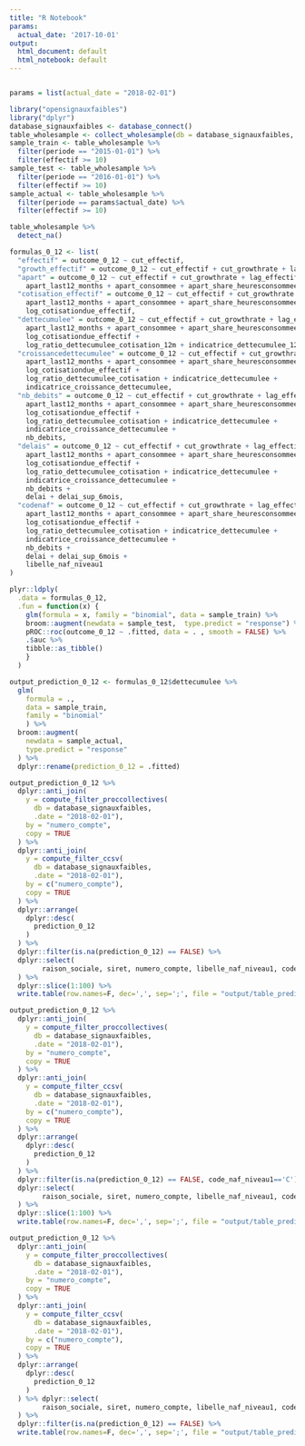 ```yaml
---
title: "R Notebook"
params:
  actual_date: '2017-10-01'
output:
  html_document: default
  html_notebook: default
---
```


```r

```

```r
params = list(actual_date = "2018-02-01")

library("opensignauxfaibles")
library("dplyr")
database_signauxfaibles <- database_connect()
table_wholesample <- collect_wholesample(db = database_signauxfaibles, table = "wholesample")
sample_train <- table_wholesample %>%
  filter(periode == "2015-01-01") %>%
  filter(effectif >= 10)
sample_test <- table_wholesample %>%
  filter(periode == "2016-01-01") %>%
  filter(effectif >= 10)
sample_actual <- table_wholesample %>%
  filter(periode == params$actual_date) %>%
  filter(effectif >= 10)
```

```r
table_wholesample %>% 
  detect_na()
```

```r
formulas_0_12 <- list(
  "effectif" = outcome_0_12 ~ cut_effectif,
  "growth_effectif" = outcome_0_12 ~ cut_effectif + cut_growthrate + lag_effectif_missing,
  "apart" = outcome_0_12 ~ cut_effectif + cut_growthrate + lag_effectif_missing +
    apart_last12_months + apart_consommee + apart_share_heuresconsommees,
  "cotisation_effectif" = outcome_0_12 ~ cut_effectif + cut_growthrate + lag_effectif_missing +
    apart_last12_months + apart_consommee + apart_share_heuresconsommees +
    log_cotisationdue_effectif,
  "dettecumulee" = outcome_0_12 ~ cut_effectif + cut_growthrate + lag_effectif_missing +
    apart_last12_months + apart_consommee + apart_share_heuresconsommees +
    log_cotisationdue_effectif +
    log_ratio_dettecumulee_cotisation_12m + indicatrice_dettecumulee_12m,
  "croissancedettecumulee" = outcome_0_12 ~ cut_effectif + cut_growthrate + lag_effectif_missing +
    apart_last12_months + apart_consommee + apart_share_heuresconsommees +
    log_cotisationdue_effectif +
    log_ratio_dettecumulee_cotisation + indicatrice_dettecumulee +
    indicatrice_croissance_dettecumulee,
  "nb_debits" = outcome_0_12 ~ cut_effectif + cut_growthrate + lag_effectif_missing +
    apart_last12_months + apart_consommee + apart_share_heuresconsommees +
    log_cotisationdue_effectif +
    log_ratio_dettecumulee_cotisation + indicatrice_dettecumulee +
    indicatrice_croissance_dettecumulee +
    nb_debits,
  "delais" = outcome_0_12 ~ cut_effectif + cut_growthrate + lag_effectif_missing +
    apart_last12_months + apart_consommee + apart_share_heuresconsommees +
    log_cotisationdue_effectif +
    log_ratio_dettecumulee_cotisation + indicatrice_dettecumulee +
    indicatrice_croissance_dettecumulee +
    nb_debits +
    delai + delai_sup_6mois,
  "codenaf" = outcome_0_12 ~ cut_effectif + cut_growthrate + lag_effectif_missing +
    apart_last12_months + apart_consommee + apart_share_heuresconsommees +
    log_cotisationdue_effectif +
    log_ratio_dettecumulee_cotisation + indicatrice_dettecumulee +
    indicatrice_croissance_dettecumulee +
    nb_debits +
    delai + delai_sup_6mois +
    libelle_naf_niveau1
)
```

```r
plyr::ldply(
  .data = formulas_0_12,
  .fun = function(x) {
    glm(formula = x, family = "binomial", data = sample_train) %>%
    broom::augment(newdata = sample_test,  type.predict = "response") %>%
    pROC::roc(outcome_0_12 ~ .fitted, data = . , smooth = FALSE) %>%
    .$auc %>%
    tibble::as_tibble()
    }
  )  
```

```r
output_prediction_0_12 <- formulas_0_12$dettecumulee %>%
  glm(
    formula = .,
    data = sample_train,
    family = "binomial"
    ) %>%
  broom::augment(
    newdata = sample_actual,
    type.predict = "response"
  ) %>%
  dplyr::rename(prediction_0_12 = .fitted) 
```

```r
output_prediction_0_12 %>%
  dplyr::anti_join(
    y = compute_filter_proccollectives(
      db = database_signauxfaibles,
      .date = "2018-02-01"),
    by = "numero_compte",
    copy = TRUE
  ) %>%
  dplyr::anti_join(
    y = compute_filter_ccsv(
      db = database_signauxfaibles,
      .date = "2018-02-01"),
    by = c("numero_compte"),
    copy = TRUE
  ) %>%
  dplyr::arrange(
    dplyr::desc(
      prediction_0_12
    )
  ) %>%
  dplyr::filter(is.na(prediction_0_12) == FALSE) %>%
  dplyr::select(
        raison_sociale, siret, numero_compte, libelle_naf_niveau1, code_departement, region, code_ape, cut_effectif, cut_growthrate, lag_effectif_missing, apart_last12_months, apart_consommee, apart_share_heuresconsommees, log_cotisationdue_effectif, log_ratio_dettecumulee_cotisation_12m, indicatrice_dettecumulee_12m, prediction_0_12, apart_effectif_moyen, apart_heures_consommees, apart_potentiel_effectif, growthrate_effectif, delai, delai_sup_6mois, indicatrice_croissance_dettecumulee, indicatrice_dettecumulee, montant_part_ouvriere, montant_part_ouvriere_12m, montant_part_patronale, montant_part_patronale_12m, lag_montant_part_ouvriere, lag_montant_part_patronale, mean_cotisation_due, cotisationdue_effectif, ratio_dettecumulee_cotisation, ratio_dettecumulee_cotisation_12m, nb_debits, log_effectif, log_growthrate_effectif, log_ratio_dettecumulee_cotisation
  ) %>%
  dplyr::slice(1:100) %>%
  write.table(row.names=F, dec=',', sep=';', file = "output/table_predictions_2018_02_22v4.csv", quote=T, append=F)
```

```r
output_prediction_0_12 %>%
  dplyr::anti_join(
    y = compute_filter_proccollectives(
      db = database_signauxfaibles,
      .date = "2018-02-01"),
    by = "numero_compte",
    copy = TRUE
  ) %>%
  dplyr::anti_join(
    y = compute_filter_ccsv(
      db = database_signauxfaibles,
      .date = "2018-02-01"),
    by = c("numero_compte"),
    copy = TRUE
  ) %>%
  dplyr::arrange(
    dplyr::desc(
      prediction_0_12
    )
  ) %>%
  dplyr::filter(is.na(prediction_0_12) == FALSE, code_naf_niveau1=='C') %>%
  dplyr::select(
        raison_sociale, siret, numero_compte, libelle_naf_niveau1, code_departement, region, code_ape, cut_effectif, cut_growthrate, lag_effectif_missing, apart_last12_months, apart_consommee, apart_share_heuresconsommees, log_cotisationdue_effectif, log_ratio_dettecumulee_cotisation_12m, indicatrice_dettecumulee_12m, prediction_0_12, apart_effectif_moyen, apart_heures_consommees, apart_potentiel_effectif, growthrate_effectif, delai, delai_sup_6mois, indicatrice_croissance_dettecumulee, indicatrice_dettecumulee, montant_part_ouvriere, montant_part_ouvriere_12m, montant_part_patronale, montant_part_patronale_12m, lag_montant_part_ouvriere, lag_montant_part_patronale, mean_cotisation_due, cotisationdue_effectif, ratio_dettecumulee_cotisation, ratio_dettecumulee_cotisation_12m, nb_debits, log_effectif, log_growthrate_effectif, log_ratio_dettecumulee_cotisation
  ) %>%
  dplyr::slice(1:100) %>%
  write.table(row.names=F, dec=',', sep=';', file = "output/table_predictions_2018_02_22v4_im.csv", quote=T, append=F)
```

```r
output_prediction_0_12 %>%
  dplyr::anti_join(
    y = compute_filter_proccollectives(
      db = database_signauxfaibles,
      .date = "2018-02-01"),
    by = "numero_compte",
    copy = TRUE
  ) %>%
  dplyr::anti_join(
    y = compute_filter_ccsv(
      db = database_signauxfaibles,
      .date = "2018-02-01"),
    by = c("numero_compte"),
    copy = TRUE
  ) %>%
  dplyr::arrange(
    dplyr::desc(
      prediction_0_12
    )
  ) %>% dplyr::select(
        raison_sociale, siret, numero_compte, libelle_naf_niveau1, code_departement, region, code_ape, cut_effectif, cut_growthrate, lag_effectif_missing, apart_last12_months, apart_consommee, apart_share_heuresconsommees, log_cotisationdue_effectif, log_ratio_dettecumulee_cotisation_12m, indicatrice_dettecumulee_12m, prediction_0_12, apart_effectif_moyen, apart_heures_consommees, apart_potentiel_effectif, growthrate_effectif, delai, delai_sup_6mois, indicatrice_croissance_dettecumulee, indicatrice_dettecumulee, montant_part_ouvriere, montant_part_ouvriere_12m, montant_part_patronale, montant_part_patronale_12m, lag_montant_part_ouvriere, lag_montant_part_patronale, mean_cotisation_due, cotisationdue_effectif, ratio_dettecumulee_cotisation, ratio_dettecumulee_cotisation_12m, nb_debits, log_effectif, log_growthrate_effectif, log_ratio_dettecumulee_cotisation
  ) %>%
  dplyr::filter(is.na(prediction_0_12) == FALSE) %>%
  write.table(row.names=F, dec=',', sep=';', file = "output/table_predictions_2018_02_22v4_all.csv", quote=T, append=F)
```

